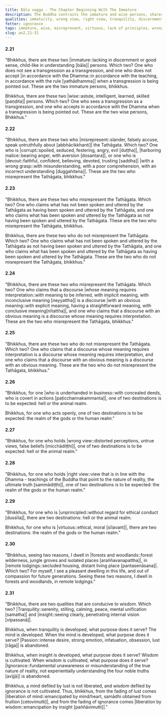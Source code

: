 ```yaml
---
title: Bāla vagga - The Chapter Beginning With The Immature
description: The Buddha contrasts the immature and wise persons, shares on who misrepresents the Buddha, virtuous and unprincipled behavior, wrong and right view, why he dwells in forests and remote lodgings, and the importance of tranquility and insight.
qualities: immaturity, wrong view, right view, tranquility, discernment
fetter: ignorance
tags: immature, wise, misrepresent, virtuous, lack of principles, wrong view, right view, forest, remote, tranquility, insight, an, an2
slug: an2.21-31
---
```


#### 2.21

"Bhikkhus, there are these two |immature::lacking in discernment or good sense, child-like in understanding [bāla]| persons. Which two? One who does not see a transgression as a transgression, and one who does not accept |in accordance with the Dhamma::in accordance with the teaching, in accordance with the rule [yathādhamma]| when a transgression is being pointed out. These are the two immature persons, bhikkhus.

Bhikkhus, there are these two |wise::astute, intelligent, learned, skilled [paṇḍita]| persons. Which two? One who sees a transgression as a transgression, and one who accepts in accordance with the Dhamma when a transgression is being pointed out. These are the two wise persons, Bhikkhus."

#### 2.22

"Bhikkhus, there are these two who |misrepresent::slander, falsely accuse, speak untruthfully about [abbhācikkhanti]| the Tathāgata. Which two? One who is |corrupt::spoiled, seduced, festering, angry, evil [duṭṭha]|, |harboring malice::bearing anger, with aversion [dosantara]|, or one who is |devout::faithful, confident, believing, devoted, trusting [saddha]| |with a wrong grasp::with misunderstanding, with a poor comprehension, with an incorrect understanding [duggahitena]|. These are the two who misrepresent the Tathāgata, bhikkhus."

#### 2.23

"Bhikkhus, there are these two who misrepresent the Tathāgata. Which two? One who claims what has not been spoken and uttered by the Tathāgata as having been spoken and uttered by the Tathāgata, and one who claims what has been spoken and uttered by the Tathāgata as not having been spoken and uttered by the Tathāgata. These are the two who misrepresent the Tathāgata, bhikkhus.

Bhikkhus, there are these two who do not misrepresent the Tathāgata. Which two? One who claims what has not been spoken and uttered by the Tathāgata as not having been spoken and uttered by the Tathāgata, and one who claims what has been spoken and uttered by the Tathāgata as having been spoken and uttered by the Tathāgata. These are the two who do not misrepresent the Tathāgata, bhikkhus."

#### 2.24

"Bhikkhus, there are these two who misrepresent the Tathāgata. Which two? One who claims that a discourse |whose meaning requires interpretation::with meaning to be inferred, with implicit meaning, with inconclusive meaning [neyyattha]| is a discourse |with an obvious meaning::with explicit meaning, having a straightforward meaning, with conclusive meaning[nītattha]|, and one who claims that a discourse with an obvious meaning is a discourse whose meaning requires interpretation. These are the two who misrepresent the Tathāgata, bhikkhus."

#### 2.25

"Bhikkhus, there are these two who do not misrepresent the Tathāgata. Which two? One who claims that a discourse whose meaning requires interpretation is a discourse whose meaning requires interpretation, and one who claims that a discourse with an obvious meaning is a discourse with an obvious meaning. These are the two who do not misrepresent the Tathāgata, bhikkhus."

#### 2.26

"Bhikkhus, for one |who is underhanded in business::with concealed deeds, who is covert in actions [paṭicchannakammanta]|, one of two destinations is to be expected: hell or the animal realm.

Bhikkhus, for one who acts openly, one of two destinations is to be expected: the realm of the gods or the human realm."

#### 2.27

"Bhikkhus, for one who holds |wrong view::distorted perceptions, untrue views, false beliefs [micchādiṭṭhi]|, one of two destinations is to be expected: hell or the animal realm."

#### 2.28

"Bhikkhus, for one who holds |right view::view that is in line with the Dhamma - teachings of the Buddha that point to the nature of reality, the ultimate truth [sammādiṭṭhi]|, one of two destinations is to be expected: the realm of the gods or the human realm."

#### 2.29

"Bhikkhus, for one who is |unprincipled::without regard for ethical conduct [dussīla]|, there are two destinations: hell or the animal realm.

Bhikkhus, for one who is |virtuous::ethical, moral [sīlavant]|, there are two destinations: the realm of the gods or the human realm."

#### 2.30

"Bhikkhus, seeing two reasons, I dwell in |forests and woodlands::forest wilderness, jungle groves and isolated places [araññavanapattha]|, in |remote lodgings::secluded housing, distant living place [pantasenāsana]|. Which two? For myself, I see a pleasant dwelling in this life, and out of compassion for future generations. Seeing these two reasons, I dwell in forests and woodlands, in remote lodgings."

#### 2.31

"Bhikkhus, there are two qualities that are conducive to wisdom. Which two? |Tranquility::serenity, stilling, calming, peace, mental unification [samatha]| and |insight::seeing clearly, penetrating internal vision [vipassanā]|.

Bhikkhus, when tranquility is developed, what purpose does it serve? The mind is developed. When the mind is developed, what purpose does it serve? |Passion::intense desire, strong emotion, infatuation, obsession, lust [rāga]| is abandoned.

Bhikkhus, when insight is developed, what purpose does it serve? Wisdom is cultivated. When wisdom is cultivated, what purpose does it serve? |Ignorance::fundamental unawareness or misunderstanding of the true nature of reality, not experientially understanding the four noble truths [avijjā]| is abandoned.

Bhikkhus, a mind defiled by lust is not liberated, and wisdom defiled by ignorance is not cultivated. Thus, bhikkhus, from the fading of lust comes |liberation of mind::emancipated by mind/heart, samādhi obtained from fruition [cetovimutti]|, and from the fading of ignorance comes |liberation by wisdom::emancipation by insight [paññāvimutti]|."